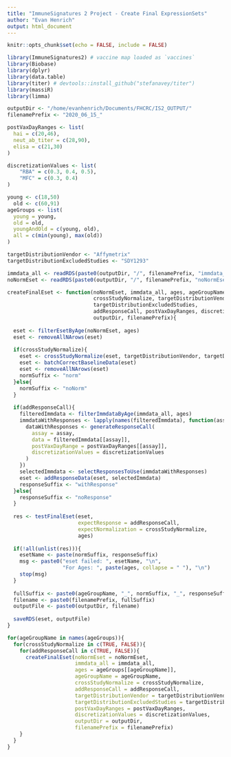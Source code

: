 ```yaml
---
title: "ImmuneSignatures 2 Project - Create Final ExpressionSets"
author: "Evan Henrich"
output: html_document
---
```


```r
knitr::opts_chunk$set(echo = FALSE, include = FALSE)
```

```r
library(ImmuneSignatures2) # vaccine map loaded as `vaccines`
library(Biobase)
library(dplyr)
library(data.table)
library(titer) # devtools::install_github("stefanavey/titer")
library(massiR)
library(limma)
```

```r
outputDir <- "/home/evanhenrich/Documents/FHCRC/IS2_OUTPUT/"
filenamePrefix <- "2020_06_15_"

postVaxDayRanges <- list(
  hai = c(20,46),
  neut_ab_titer = c(28,90),
  elisa = c(21,30)
)

discretizationValues <- list(
    "RBA" = c(0.3, 0.4, 0.5),
    "MFC" = c(0.3, 0.4)
)

young <- c(18,50)
  old <- c(60,91)
ageGroups <- list(
  young = young,
  old = old,
  youngAndOld = c(young, old),
  all = c(min(young), max(old))
)

targetDistributionVendor <- "Affymetrix"
targetDistributionExcludedStudies <- "SDY1293"
```

```r
immdata_all <- readRDS(paste0(outputDir, "/", filenamePrefix, "immdata_all.rds"))
noNormEset <- readRDS(paste0(outputDir, "/", filenamePrefix, "noNormEset.rds"))
```

```r
createFinalEset <- function(noNormEset, immdata_all, ages, ageGroupName,
                            crossStudyNormalize, targetDistributionVendor,
                            targetDistributionExcludedStudies,
                            addResponseCall, postVaxDayRanges, discretizationValues,
                            outputDir, filenamePrefix){
  
  eset <- filterEsetByAge(noNormEset, ages)
  eset <- removeAllNArows(eset)
  
  if(crossStudyNormalize){
    eset <- crossStudyNormalize(eset, targetDistributionVendor, targetDistributionExcludedStudies)
    eset <- batchCorrectBaselineData(eset)
    eset <- removeAllNArows(eset)
    normSuffix <- "norm"
  }else{
    normSuffix <- "noNorm"
  }
  
  if(addResponseCall){
    filteredImmdata <- filterImmdataByAge(immdata_all, ages)
    immdataWithResponses <- lapply(names(filteredImmdata), function(assay){
      dataWithResponses <- generateResponseCall(
        assay = assay,
        data = filteredImmdata[[assay]],
        postVaxDayRange = postVaxDayRanges[[assay]],
        discretizationValues = discretizationValues
      )
    })
    selectedImmdata <- selectResponsesToUse(immdataWithResponses)
    eset <- addResponseData(eset, selectedImmdata)
    responseSuffix <- "withResponse"
  }else{
    responseSuffix <- "noResponse"
  }
  
  res <- testFinalEset(eset, 
                       expectResponse = addResponseCall, 
                       expectNormalization = crossStudyNormalize, 
                       ages)
  
  if(!all(unlist(res))){
    esetName <- paste(normSuffix, responseSuffix)
    msg <- paste0("eset failed: ", esetName, "\n", 
                  "For Ages: ", paste(ages, collapse = " "), "\n")
    stop(msg)
  }
  
  fullSuffix <- paste0(ageGroupName, "_", normSuffix, "_", responseSuffix, "_eset.rds")
  filename <- paste0(filenamePrefix, fullSuffix)
  outputFile <- paste0(outputDir, filename)
  
  saveRDS(eset, outputFile)
}
```

```r
for(ageGroupName in names(ageGroups)){
  for(crossStudyNormalize in c(TRUE, FALSE)){
    for(addResponseCall in c(TRUE, FALSE)){
      createFinalEset(noNormEset = noNormEset,
                      immdata_all = immdata_all,
                      ages = ageGroups[[ageGroupName]],
                      ageGroupName = ageGroupName,
                      crossStudyNormalize = crossStudyNormalize,
                      addResponseCall = addResponseCall,
                      targetDistributionVendor = targetDistributionVendor,
                      targetDistributionExcludedStudies = targetDistributionExcludedStudies,
                      postVaxDayRanges = postVaxDayRanges,
                      discretizationValues = discretizationValues,
                      outputDir = outputDir,
                      filenamePrefix = filenamePrefix)
    }
  }
}
```
